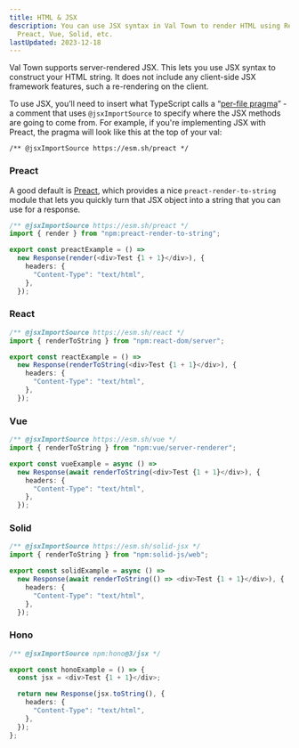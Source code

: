 ```yaml
---
title: HTML & JSX
description: You can use JSX syntax in Val Town to render HTML using React,
  Preact, Vue, Solid, etc.
lastUpdated: 2023-12-18
---
```



Val Town supports server-rendered JSX. This lets you use JSX syntax to construct
your HTML string. It does not include any client-side JSX framework features,
such a re-rendering on the client.

To use JSX, you’ll need to insert what TypeScript calls a
“[per-file pragma](https://www.typescriptlang.org/tsconfig#jsxImportSource)” - a
comment that uses `@jsxImportSource` to specify where the JSX methods are going
to come from. For example, if you're implementing JSX with Preact, the pragma
will look like this at the top of your val:

```tsx
/** @jsxImportSource https://esm.sh/preact */
```

### Preact

A good default is [Preact](https://github.com/preactjs/preact), which provides a
nice `preact-render-to-string` module that lets you quickly turn that JSX object
into a string that you can use for a response.

```ts val
/** @jsxImportSource https://esm.sh/preact */
import { render } from "npm:preact-render-to-string";

export const preactExample = () =>
  new Response(render(<div>Test {1 + 1}</div>), {
    headers: {
      "Content-Type": "text/html",
    },
  });
```

### React

```ts val
/** @jsxImportSource https://esm.sh/react */
import { renderToString } from "npm:react-dom/server";

export const reactExample = () =>
  new Response(renderToString(<div>Test {1 + 1}</div>), {
    headers: {
      "Content-Type": "text/html",
    },
  });
```

### Vue

```ts val
/** @jsxImportSource https://esm.sh/vue */
import { renderToString } from "npm:vue/server-renderer";

export const vueExample = async () =>
  new Response(await renderToString(<div>Test {1 + 1}</div>), {
    headers: {
      "Content-Type": "text/html",
    },
  });
```

### Solid

```ts val
/** @jsxImportSource https://esm.sh/solid-jsx */
import { renderToString } from "npm:solid-js/web";

export const solidExample = async () =>
  new Response(await renderToString(() => <div>Test {1 + 1}</div>), {
    headers: {
      "Content-Type": "text/html",
    },
  });
```

### Hono

```ts val
/** @jsxImportSource npm:hono@3/jsx */

export const honoExample = () => {
  const jsx = <div>Test {1 + 1}</div>;

  return new Response(jsx.toString(), {
    headers: {
      "Content-Type": "text/html",
    },
  });
};
```